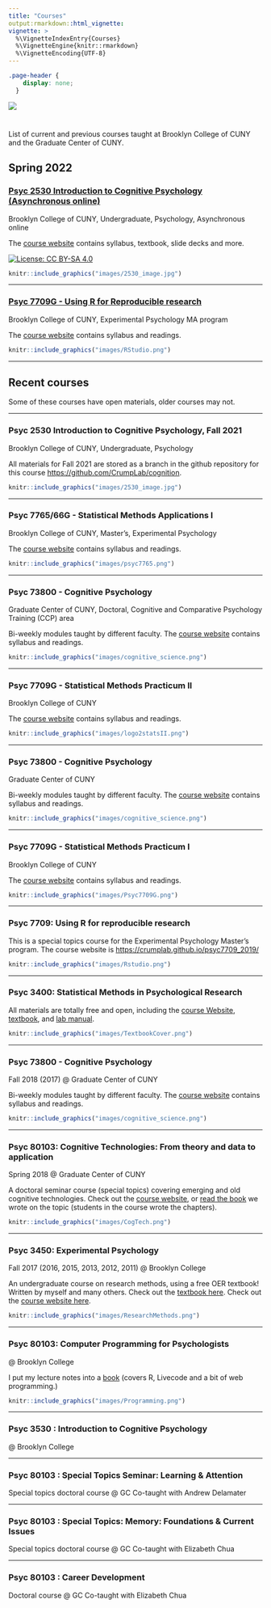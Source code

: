 ```yaml
---
title: "Courses"
output:rmarkdown::html_vignette:
vignette: >
  %\VignetteIndexEntry{Courses}
  %\VignetteEngine{knitr::rmarkdown}
  %\VignetteEncoding{UTF-8}
---
```


```css
.page-header {
    display: none;
  }
```

<img src="images/courses_banner.jpg" style= width="100%"/>

#

List of current and previous courses taught at Brooklyn College of CUNY and the Graduate Center of CUNY. 

## Spring 2022

<div class="row">
<div class="col-sm-9">

### [Psyc 2530 Introduction to Cognitive Psychology (Asynchronous online)](https://crumplab.github.io/cognition/)

Brooklyn College of CUNY, Undergraduate, Psychology, Asynchronous online

The [course website](https://crumplab.github.io/cognition/) contains syllabus, textbook, slide decks and more.

[![License: CC BY-SA 4.0](https://img.shields.io/badge/License-CC%20BY--SA%204.0-lightgrey.svg)](https://creativecommons.org/licenses/by-sa/4.0/)

</div>
<div class="col-sm-3">

<a href="https://crumplab.github.io/cognition/">
```r
knitr::include_graphics("images/2530_image.jpg")
```
</a>

</div>
</div>

-----

<div class="row">
<div class="col-sm-9">

### [Psyc 7709G - Using R for Reproducible research](https://crumplab.github.io/rstatsmethods/)

Brooklyn College of CUNY, Experimental Psychology MA program

The [course website](https://crumplab.github.io/rstatsmethods/) contains syllabus and readings.

</div>
<div class="col-sm-3">

<a href="https://crumplab.github.io/rstatsmethods/">
```r
knitr::include_graphics("images/RStudio.png")
```
</a>

</div>
</div>



-----

## Recent courses

Some of these courses have open materials, older courses may not.

---

<div class="row">
<div class="col-sm-9">

### Psyc 2530 Introduction to Cognitive Psychology, Fall 2021

Brooklyn College of CUNY, Undergraduate, Psychology

All materials for Fall 2021 are stored as a branch in the github repository for this course <https://github.com/CrumpLab/cognition>.


</div>
<div class="col-sm-3">

<a href="https://crumplab.github.io/cognition/">
```r
knitr::include_graphics("images/2530_image.jpg")
```
</a>

</div>
</div>

-----

<div class="row">
<div class="col-sm-9">

### Psyc 7765/66G - Statistical Methods Applications I

Brooklyn College of CUNY, Master's, Experimental Psychology

The [course website](https://crumplab.github.io/rstatsmethods/) contains syllabus and readings.

</div>
<div class="col-sm-3">

<a href="https://crumplab.github.io/rstatsmethods/">
```r
knitr::include_graphics("images/psyc7765.png")
```
</a>

</div>
</div>

-----

<div class="row">
<div class="col-sm-9">

### Psyc 73800 - Cognitive Psychology

Graduate Center of CUNY, Doctoral, Cognitive and Comparative Psychology Training (CCP) area

Bi-weekly modules taught by different faculty. The [course website](https://crumplab.github.io/psyc73800/) contains syllabus and readings.

</div>
<div class="col-sm-3">

<a href="https://crumplab.github.io/psyc73800/">
```r
knitr::include_graphics("images/cognitive_science.png")
```
</a>

</div>
</div>

-----

<div class="row">
<div class="col-sm-9">

### Psyc 7709G - Statistical Methods Practicum II

Brooklyn College of CUNY

The [course website](https://crumplab.github.io/psyc7709Lab/) contains syllabus and readings.

</div>
<div class="col-sm-3">

<a href="https://crumplab.github.io/psyc7709Lab/">
```r
knitr::include_graphics("images/logo2statsII.png")
```
</a>

</div>
</div>


---

<div class="row">
<div class="col-sm-9">

### Psyc 73800 - Cognitive Psychology

Graduate Center of CUNY

Bi-weekly modules taught by different faculty. The [course website](https://crumplab.github.io/psyc73800/) contains syllabus and readings.

</div>
<div class="col-sm-3">

<a href="https://crumplab.github.io/psyc73800/">
```r
knitr::include_graphics("images/cognitive_science.png")
```
</a>

</div>
</div>

-----

<div class="row">
<div class="col-sm-9">

### Psyc 7709G - Statistical Methods Practicum I

Brooklyn College of CUNY

The [course website](https://crumplab.github.io/psyc7709Lab/) contains syllabus and readings.

</div>
<div class="col-sm-3">

<a href="https://crumplab.github.io/psyc7709Lab/">
```r
knitr::include_graphics("images/Psyc7709G.png")
```
</a>

</div>
</div>

----

<div class="row">
<div class="col-sm-9">

### Psyc 7709: Using R for reproducible research

This is a special topics course for the Experimental Psychology Master's program. The course website is <https://crumplab.github.io/psyc7709_2019/>

</div>
<div class="col-sm-3">

<a href="https://crumplab.github.io/psyc7709_2019/">
```r
knitr::include_graphics("images/Rstudio.png")
```
</a>

</div>
</div>

-----

<div class="row">
<div class="col-sm-9">

### Psyc 3400: Statistical Methods in Psychological Research

All materials are totally free and open, including the [course Website](https://crumplab.github.io/psyc3400/),  [textbook](https://crumplab.github.io/statistics/), and [lab manual](https://crumplab.github.io/statisticsLab/).

</div>
<div class="col-sm-3">

<a href="https://crumplab.github.io/psyc3400/">
```r
knitr::include_graphics("images/TextbookCover.png")
```
</a>

</div>
</div>

-----

<div class="row">
<div class="col-sm-9">

### Psyc 73800 - Cognitive Psychology

Fall 2018 (2017) @ Graduate Center of CUNY

Bi-weekly modules taught by different faculty. The [course website](https://crumplab.github.io/psyc73800/) contains syllabus and readings.

</div>
<div class="col-sm-3">

<a href="https://crumplab.github.io/psyc73800/">
```r
knitr::include_graphics("images/cognitive_science.png")
```
</a>

</div>
</div>

-----


<div class="row">
<div class="col-sm-9">

### Psyc 80103: Cognitive Technologies: From theory and data to application

Spring 2018 @ Graduate Center of CUNY

A doctoral seminar course (special topics) covering emerging and old cognitive technologies. Check out the [course website](https://crumplab.github.io/cognitivetechnologies), or [read the book](https://crumplab.github.io/cognitivetechnologies/book/) we wrote on the topic (students in the course wrote the chapters).


</div>
<div class="col-sm-3">

<a href="https://crumplab.github.io/cognitivetechnologies/book/">
```r
knitr::include_graphics("images/CogTech.png")
```
</a>

</div>
</div>

----------------

<div class="row">
<div class="col-sm-9">

### Psyc 3450: Experimental Psychology

Fall 2017 (2016, 2015, 2013, 2012, 2011) @ Brooklyn College

An undergraduate course on research methods, using a free OER textbook! Written by myself and many others. Check out the [textbook here](https://crumplab.github.io/ResearchMethods/). Check out the [course website here](https://crumplab.github.io/psyc3450/).


</div>

<div class="col-sm-3">

<a href="https://crumplab.github.io/ResearchMethods/">
```r
knitr::include_graphics("images/ResearchMethods.png")
```
</a>
</div>
</div>


-------------------

<div class="row">
<div class="col-sm-9">


### Psyc 80103: Computer Programming for Psychologists

@ Brooklyn College

I put my lecture notes into a [book](https://crumplab.github.io/programmingforpsych/) (covers R, Livecode and a bit of web programming.)

</div>

<div class="col-sm-3">

<a href="https://crumplab.github.io/programmingforpsych/">
```r
knitr::include_graphics("images/Programming.png")
```
</a>
</div>
</div>

-----

### Psyc 3530 : Introduction to Cognitive Psychology

@ Brooklyn College

---------

### Psyc 80103 : Special Topics Seminar: Learning & Attention

Special topics doctoral course @ GC 
Co-taught with Andrew Delamater

------------

### Psyc 80103 : Special Topics: Memory: Foundations & Current Issues

Special topics doctoral course @ GC 
Co-taught with Elizabeth Chua

--------------


### Psyc 80103 : Career Development

Doctoral course @ GC 
Co-taught with Elizabeth Chua




